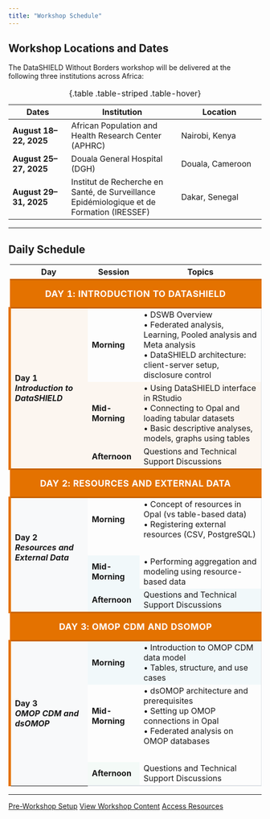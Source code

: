 ```yaml
---
title: "Workshop Schedule"
---
```


## Workshop Locations and Dates

The DataSHIELD Without Borders workshop will be delivered at the following three institutions across Africa:

::: {.table-responsive}
| Dates | Institution | Location |
|-------|-------------|----------|
| **August 18–22, 2025** | African Population and Health Research Center (APHRC) | Nairobi, Kenya |
| **August 25–27, 2025** | Douala General Hospital (DGH) | Douala, Cameroon |
| **August 29–31, 2025** | Institut de Recherche en Santé, de Surveillance Epidémiologique et de Formation (IRESSEF) | Dakar, Senegal |
: {.table .table-striped .table-hover}
:::

---

## Daily Schedule

<style>
.schedule-table tr.day-separator td {
  background-color: #e47200 !important;
  color: white !important;
  font-weight: bold;
  text-align: center;
  padding: 1rem;
  font-size: 1.1rem;
  letter-spacing: 0.5px;
  text-transform: uppercase;
  border-top: 3px solid #c86200 !important;
  border-bottom: 3px solid #c86200 !important;
}
.schedule-table tr.day-header td:first-child {
  background-color: #f8f9fa;
  font-weight: bold;
  border-left: 5px solid #e47200;
  vertical-align: middle;
}
.schedule-table tbody tr:not(.day-separator) {
  border-left: 1px solid #dee2e6;
  border-right: 1px solid #dee2e6;
}
.schedule-table tbody tr:last-child td {
  border-bottom: 2px solid #dee2e6;
}
/* Add spacing after each day section */
.schedule-table tr:nth-child(6) td,
.schedule-table tr:nth-child(11) td {
  padding-bottom: 2rem !important;
}
/* Day 1 has light orange background */
.schedule-table tbody tr:nth-child(2) td:first-child,
.schedule-table tbody tr:nth-child(3) td,
.schedule-table tbody tr:nth-child(4) td,
.schedule-table tbody tr:nth-child(5) td {
  background-color: rgba(228, 114, 0, 0.05);
}
/* Day 2 has light blue background */
.schedule-table tbody tr:nth-child(7) td:first-child,
.schedule-table tbody tr:nth-child(8) td,
.schedule-table tbody tr:nth-child(9) td,
.schedule-table tbody tr:nth-child(10) td {
  background-color: rgba(23, 162, 184, 0.05);
}
/* Day 3 has light green background */
.schedule-table tbody tr:nth-child(12) td:first-child,
.schedule-table tbody tr:nth-child(13) td,
.schedule-table tbody tr:nth-child(14) td,
.schedule-table tbody tr:nth-child(15) td {
  background-color: rgba(82, 183, 136, 0.05);
}
</style>

::: {.table-responsive}
<table class="table table-striped table-hover schedule-table">
<thead>
<tr>
<th>Day</th>
<th>Session</th>
<th>Topics</th>
</tr>
</thead>
<tbody>
<tr class="day-separator">
<td colspan="3">Day 1: Introduction to DataSHIELD</td>
</tr>
<tr class="day-header">
<td rowspan="3"><strong>Day 1</strong><br><em>Introduction to DataSHIELD</em></td>
<td><strong>Morning</strong></td>
<td>• DSWB Overview<br>• Federated analysis, Learning, Pooled analysis and Meta analysis<br>• DataSHIELD architecture: client-server setup, disclosure control</td>
</tr>
<tr>
<td><strong>Mid-Morning</strong></td>
<td>• Using DataSHIELD interface in RStudio<br>• Connecting to Opal and loading tabular datasets<br>• Basic descriptive analyses, models, graphs using tables</td>
</tr>
<tr>
<td><strong>Afternoon</strong></td>
<td>Questions and Technical Support Discussions</td>
</tr>
<tr class="day-separator">
<td colspan="3">Day 2: Resources and External Data</td>
</tr>
<tr class="day-header">
<td rowspan="3"><strong>Day 2</strong><br><em>Resources and External Data</em></td>
<td><strong>Morning</strong></td>
<td>• Concept of resources in Opal (vs table-based data)<br>• Registering external resources (CSV, PostgreSQL)</td>
</tr>
<tr>
<td><strong>Mid-Morning</strong></td>
<td>• Performing aggregation and modeling using resource-based data</td>
</tr>
<tr>
<td><strong>Afternoon</strong></td>
<td>Questions and Technical Support Discussions</td>
</tr>
<tr class="day-separator">
<td colspan="3">Day 3: OMOP CDM and dsOMOP</td>
</tr>
<tr class="day-header">
<td rowspan="3"><strong>Day 3</strong><br><em>OMOP CDM and dsOMOP</em></td>
<td><strong>Morning</strong></td>
<td>• Introduction to OMOP CDM data model<br>• Tables, structure, and use cases</td>
</tr>
<tr>
<td><strong>Mid-Morning</strong></td>
<td>• dsOMOP architecture and prerequisites<br>• Setting up OMOP connections in Opal<br>• Federated analysis on OMOP databases</td>
</tr>
<tr>
<td><strong>Afternoon</strong></td>
<td>Questions and Technical Support Discussions</td>
</tr>
</tbody>
</table>
:::

---

::: {.text-center .mt-5}
<a href="getting-started.qmd" class="btn btn-primary">Pre-Workshop Setup</a>
<a href="workshop.qmd" class="btn btn-secondary">View Workshop Content</a>
<a href="resources.qmd" class="btn btn-secondary">Access Resources</a>
:::